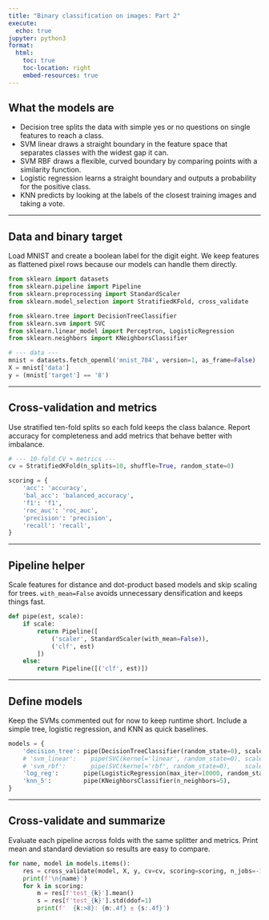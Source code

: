 ```yaml
---
title: "Binary classification on images: Part 2"
execute:
  echo: true
jupyter: python3
format:
  html:
    toc: true
    toc-location: right
    embed-resources: true
---
```


## What the models are

- Decision tree splits the data with simple yes or no questions on single features to reach a class.
- SVM linear draws a straight boundary in the feature space that separates classes with the widest gap it can.
- SVM RBF draws a flexible, curved boundary by comparing points with a similarity function.
- Logistic regression learns a straight boundary and outputs a probability for the positive class.
- KNN predicts by looking at the labels of the closest training images and taking a vote.

---

## Data and binary target

Load MNIST and create a boolean label for the digit eight.
We keep features as flattened pixel rows because our models can handle them directly.

```python
from sklearn import datasets
from sklearn.pipeline import Pipeline
from sklearn.preprocessing import StandardScaler
from sklearn.model_selection import StratifiedKFold, cross_validate

from sklearn.tree import DecisionTreeClassifier
from sklearn.svm import SVC
from sklearn.linear_model import Perceptron, LogisticRegression
from sklearn.neighbors import KNeighborsClassifier

# --- data ---
mnist = datasets.fetch_openml('mnist_784', version=1, as_frame=False)
X = mnist['data']
y = (mnist['target'] == '8')
```

---

## Cross-validation and metrics

Use stratified ten-fold splits so each fold keeps the class balance.
Report accuracy for completeness and add metrics that behave better with imbalance.

```python
# --- 10-fold CV + metrics ---
cv = StratifiedKFold(n_splits=10, shuffle=True, random_state=0)

scoring = {
    'acc': 'accuracy',
    'bal_acc': 'balanced_accuracy',
    'f1': 'f1',
    'roc_auc': 'roc_auc',
    'precision': 'precision',
    'recall': 'recall',
}
```

---

## Pipeline helper

Scale features for distance and dot-product based models and skip scaling for trees.
`with_mean=False` avoids unnecessary densification and keeps things fast.

```python
def pipe(est, scale):
    if scale:
        return Pipeline([
            ('scaler', StandardScaler(with_mean=False)),
            ('clf', est)
        ])
    else:
        return Pipeline([('clf', est)])
```

---

## Define models

Keep the SVMs commented out for now to keep runtime short.
Include a simple tree, logistic regression, and KNN as quick baselines.

```python
models = {
    'decision_tree': pipe(DecisionTreeClassifier(random_state=0), scale=False),
    # 'svm_linear':    pipe(SVC(kernel='linear', random_state=0), scale=True),
    # 'svm_rbf':       pipe(SVC(kernel='rbf', random_state=0),    scale=True),
    'log_reg':       pipe(LogisticRegression(max_iter=10000, random_state=0),  scale=True),
    'knn_5':         pipe(KNeighborsClassifier(n_neighbors=5),                 scale=True),
}
```

---

## Cross-validate and summarize

Evaluate each pipeline across folds with the same splitter and metrics.
Print mean and standard deviation so results are easy to compare.

```python
for name, model in models.items():
    res = cross_validate(model, X, y, cv=cv, scoring=scoring, n_jobs=-1, return_train_score=False)
    print(f'\n{name}')
    for k in scoring:
        m = res[f'test_{k}'].mean()
        s = res[f'test_{k}'].std(ddof=1)
        print(f'  {k:>8}: {m:.4f} ± {s:.4f}')
```
